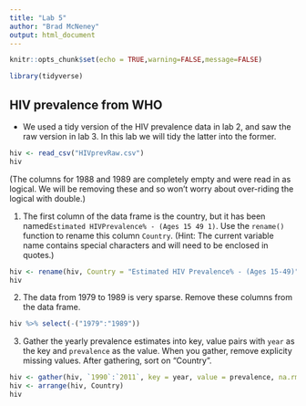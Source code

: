 ```yaml
---
title: "Lab 5"
author: "Brad McNeney"
output: html_document
---
```


```r
knitr::opts_chunk$set(echo = TRUE,warning=FALSE,message=FALSE)
```

```r
library(tidyverse)
```


## HIV prevalence from WHO

* We used a tidy version of the HIV prevalence data in lab 2, and
saw the raw version in lab 3. In this lab we will tidy the latter into the former.

```r
hiv <- read_csv("HIVprevRaw.csv")
hiv
```

(The columns for 1988 and 1989 are completely empty and 
were read in as logical. We will be removing these and so won't
worry about over-riding the logical with double.)


1. The first column of the data frame is the country, but it
has been named`Estimated HIVPrevalence% - (Ages 15 49 1)`.
Use the `rename()` function to rename this column  `Country`.
(Hint: The current variable name contains special characters
and will need to be enclosed in quotes.)

```r
hiv <- rename(hiv, Country = "Estimated HIV Prevalence% - (Ages 15-49)")
hiv
```

2. The data from 1979 to 1989 is very sparse. Remove these
columns from the data frame.

```r
hiv %>% select(-("1979":"1989"))

```

3. Gather the yearly prevalence estimates into key, value pairs
with `year` as the key and `prevalence` as the value. When
you gather, remove explicity missing values. After gathering,
sort on "Country". 

```r
hiv <- gather(hiv, `1990`:`2011`, key = year, value = prevalence, na.rm = TRUE)
hiv <- arrange(hiv, Country)
hiv
```






